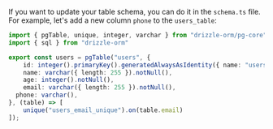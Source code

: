 If you want to update your table schema, you can do it in the `schema.ts` file. For example, let's add a new column `phone` to the `users_table`:

```typescript copy filename="src/db/schema.ts" {9}
import { pgTable, unique, integer, varchar } from "drizzle-orm/pg-core"
import { sql } from "drizzle-orm"

export const users = pgTable("users", {
	id: integer().primaryKey().generatedAlwaysAsIdentity({ name: "users_id_seq", startWith: 1, increment: 1, minValue: 1, maxValue: 2147483647, cache: 1 }),
	name: varchar({ length: 255 }).notNull(),
	age: integer().notNull(),
	email: varchar({ length: 255 }).notNull(),
  phone: varchar(),
}, (table) => [
	unique("users_email_unique").on(table.email)
]);
```
